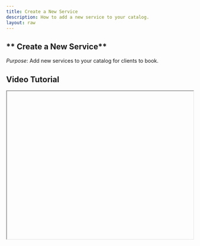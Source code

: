 ```yaml
---
title: Create a New Service
description: How to add a new service to your catalog.
layout: raw
---
```



<div className="mdx-content">

## ** Create a New Service**



*Purpose*: Add new services to your catalog for clients to book.

## Video Tutorial



<iframe
  width="100%"
  height="400"
  title="Create service tutorial"
  allowFullScreen
  className="rounded-lg"
/>

---

## Steps:



❶ **Begin by clicking on "Catalog"**  
From the left-hand side menu on the main dashboard.

❷ **Navigate to Services**  
You will land on the **Services** tab by default.

❸ **Click "Add Service"**  
Use the button located at the top-right corner to start.

❹ **Fill in Basic Information**  
A panel will open. Enter the **Service Category**, **Sub-Category**, **Service Type**, **Service Name**, any **Gender Restrictions**, **Duration**, and **Description**.

❺ **Click "Next" to proceed**  
Move to the **Pricing Section** and define **Walk-in**, **Online**, and **Off-Peak** prices.

❻ **Assign Staff and Venue**  
Choose which staff members will provide the service and at which venues.

❼ **Click "Submit"**  
After all fields are filled out, click to create the new service.

❽ **Confirmation**  
A message will appear confirming the service was successfully created.

---

**Tip for New Managers**:  
Make sure to review service settings thoroughly to avoid booking issues later.

<div className="space-y-4 mt-6">

<div className="my-10 border-t border-gray-200" />

## More questions about this


</div>
<div className="space-y-4 mt-6">
  <details className="bg-white rounded-md p-4 border border-gray-300">
  <summary
    className="font-medium text-base text-gray-900"
    style={{
      backgroundColor: 'transparent',
      outline: 'none',
      cursor: 'pointer',
      userSelect: 'none',
      listStyle: 'none',
    }}
  >Can I edit services after creating them?</summary>
   <p className="mt-2 text-sm text-gray-700">
      Yes, go back to the catalog, find your service, and click the edit icon.
    </p>
  </details>

  <details className="bg-white rounded-md p-4 border border-gray-300">
  <summary
    className="font-medium text-base text-gray-900"
    style={{
      backgroundColor: 'transparent',
      outline: 'none',
      cursor: 'pointer',
      userSelect: 'none',
      listStyle: 'none',
    }}
  >Can I duplicate a service?</summary>
    <p className="mt-2 text-sm text-gray-700">
      Not directly. You'll need to manually create a similar service by using the "Add Service" option again.
    </p>
  </details>
</div>
</div>

---

<div className="space-y-4 mt-6">

<div className="my-10 border-t border-gray-200" />

<div className="mdx-content mt-10">

Was this article helpful?

<div style={{ display: 'flex', gap: '1rem' }}>
  <button style={{ padding: '0.5rem', borderRadius: '9999px', backgroundColor: '#f0f0f0' }}>
    👍
  </button>
  <button style={{ padding: '0.5rem', borderRadius: '9999px', backgroundColor: '#f0f0f0' }}>
    👎
  </button>
</div>
</div>

---
</div>
